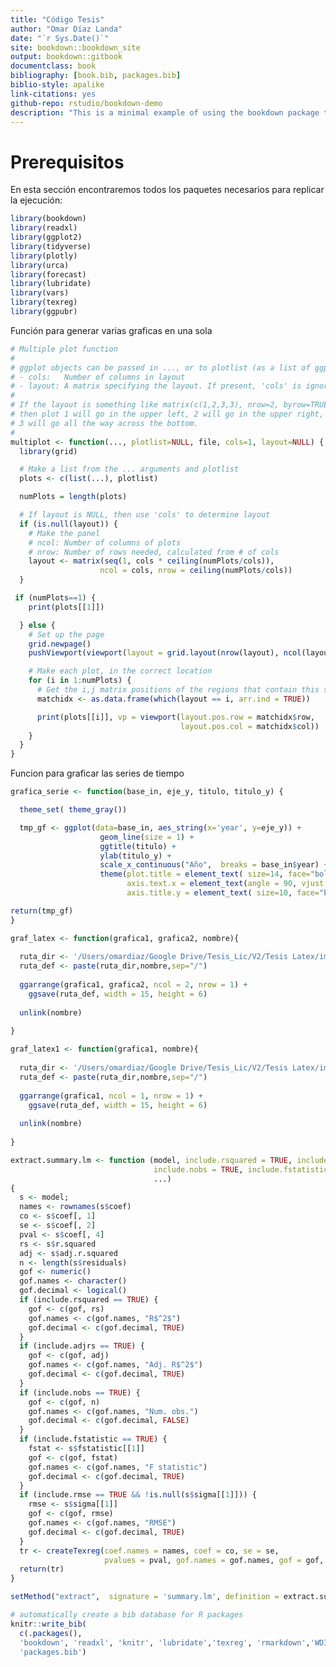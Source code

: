 ```yaml
--- 
title: "Código Tesis"
author: "Omar Díaz Landa"
date: "`r Sys.Date()`"
site: bookdown::bookdown_site
output: bookdown::gitbook
documentclass: book
bibliography: [book.bib, packages.bib]
biblio-style: apalike
link-citations: yes
github-repo: rstudio/bookdown-demo
description: "This is a minimal example of using the bookdown package to write a book. The output format for this example is bookdown::gitbook."
---
```


# Prerequisitos

En esta sección encontraremos todos los paquetes necesarios para replicar la ejecución:


```r
library(bookdown)
library(readxl)
library(ggplot2)
library(tidyverse)
library(plotly)
library(urca)
library(forecast)
library(lubridate)
library(vars)
library(texreg)
library(ggpubr)
```

Función para generar varias graficas en una sola


```r
# Multiple plot function
#
# ggplot objects can be passed in ..., or to plotlist (as a list of ggplot objects)
# - cols:   Number of columns in layout
# - layout: A matrix specifying the layout. If present, 'cols' is ignored.
#
# If the layout is something like matrix(c(1,2,3,3), nrow=2, byrow=TRUE),
# then plot 1 will go in the upper left, 2 will go in the upper right, and
# 3 will go all the way across the bottom.
#
multiplot <- function(..., plotlist=NULL, file, cols=1, layout=NULL) {
  library(grid)

  # Make a list from the ... arguments and plotlist
  plots <- c(list(...), plotlist)

  numPlots = length(plots)

  # If layout is NULL, then use 'cols' to determine layout
  if (is.null(layout)) {
    # Make the panel
    # ncol: Number of columns of plots
    # nrow: Number of rows needed, calculated from # of cols
    layout <- matrix(seq(1, cols * ceiling(numPlots/cols)),
                    ncol = cols, nrow = ceiling(numPlots/cols))
  }

 if (numPlots==1) {
    print(plots[[1]])

  } else {
    # Set up the page
    grid.newpage()
    pushViewport(viewport(layout = grid.layout(nrow(layout), ncol(layout))))

    # Make each plot, in the correct location
    for (i in 1:numPlots) {
      # Get the i,j matrix positions of the regions that contain this subplot
      matchidx <- as.data.frame(which(layout == i, arr.ind = TRUE))

      print(plots[[i]], vp = viewport(layout.pos.row = matchidx$row,
                                      layout.pos.col = matchidx$col))
    }
  }
}
```

Funcion para graficar las series de tiempo

```r

grafica_serie <- function(base_in, eje_y, titulo, titulo_y) {

  theme_set( theme_gray())

  tmp_gf <- ggplot(data=base_in, aes_string(x='year', y=eje_y)) +
                    geom_line(size = 1) +
                    ggtitle(titulo) +
                    ylab(titulo_y) +
                    scale_x_continuous("Año",  breaks = base_in$year) +
                    theme(plot.title = element_text( size=14, face="bold.italic",hjust=0.5),
                          axis.text.x = element_text(angle = 90, vjust = 0.5),
                          axis.title.y = element_text( size=10, face="bold"))

return(tmp_gf)  
}

graf_latex <- function(grafica1, grafica2, nombre){
  
  ruta_dir <- '/Users/omardiaz/Google Drive/Tesis_Lic/V2/Tesis Latex/images'
  ruta_def <- paste(ruta_dir,nombre,sep="/")
  
  ggarrange(grafica1, grafica2, ncol = 2, nrow = 1) +
    ggsave(ruta_def, width = 15, height = 6)
  
  unlink(nombre)
  
}

graf_latex1 <- function(grafica1, nombre){
  
  ruta_dir <- '/Users/omardiaz/Google Drive/Tesis_Lic/V2/Tesis Latex/images'
  ruta_def <- paste(ruta_dir,nombre,sep="/")
  
  ggarrange(grafica1, ncol = 1, nrow = 1) +
    ggsave(ruta_def, width = 15, height = 6)
  
  unlink(nombre)
  
}

```

```r
extract.summary.lm <- function (model, include.rsquared = TRUE, include.adjrs = TRUE, 
                                include.nobs = TRUE, include.fstatistic = FALSE, include.rmse = TRUE, 
                                ...) 
{
  s <- model;
  names <- rownames(s$coef)
  co <- s$coef[, 1]
  se <- s$coef[, 2]
  pval <- s$coef[, 4]
  rs <- s$r.squared
  adj <- s$adj.r.squared
  n <- length(s$residuals)
  gof <- numeric()
  gof.names <- character()
  gof.decimal <- logical()
  if (include.rsquared == TRUE) {
    gof <- c(gof, rs)
    gof.names <- c(gof.names, "R$^2$")
    gof.decimal <- c(gof.decimal, TRUE)
  }
  if (include.adjrs == TRUE) {
    gof <- c(gof, adj)
    gof.names <- c(gof.names, "Adj. R$^2$")
    gof.decimal <- c(gof.decimal, TRUE)
  }
  if (include.nobs == TRUE) {
    gof <- c(gof, n)
    gof.names <- c(gof.names, "Num. obs.")
    gof.decimal <- c(gof.decimal, FALSE)
  }
  if (include.fstatistic == TRUE) {
    fstat <- s$fstatistic[[1]]
    gof <- c(gof, fstat)
    gof.names <- c(gof.names, "F statistic")
    gof.decimal <- c(gof.decimal, TRUE)
  }
  if (include.rmse == TRUE && !is.null(s$sigma[[1]])) {
    rmse <- s$sigma[[1]]
    gof <- c(gof, rmse)
    gof.names <- c(gof.names, "RMSE")
    gof.decimal <- c(gof.decimal, TRUE)
  }
  tr <- createTexreg(coef.names = names, coef = co, se = se, 
                     pvalues = pval, gof.names = gof.names, gof = gof, gof.decimal = gof.decimal)
  return(tr)
}

setMethod("extract",  signature = 'summary.lm', definition = extract.summary.lm)
```


```r
# automatically create a bib database for R packages
knitr::write_bib(
  c(.packages(), 
  'bookdown', 'readxl', 'knitr', 'lubridate','texreg', 'rmarkdown','WDI','ggplot2','tidyverse','plotly','urca','forecast','vars'),
  'packages.bib')
```

